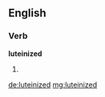 ==English==

===Verb===
'''luteinized'''

# {{past of|[[luteinize]]}}

[[de:luteinized]]
[[mg:luteinized]]